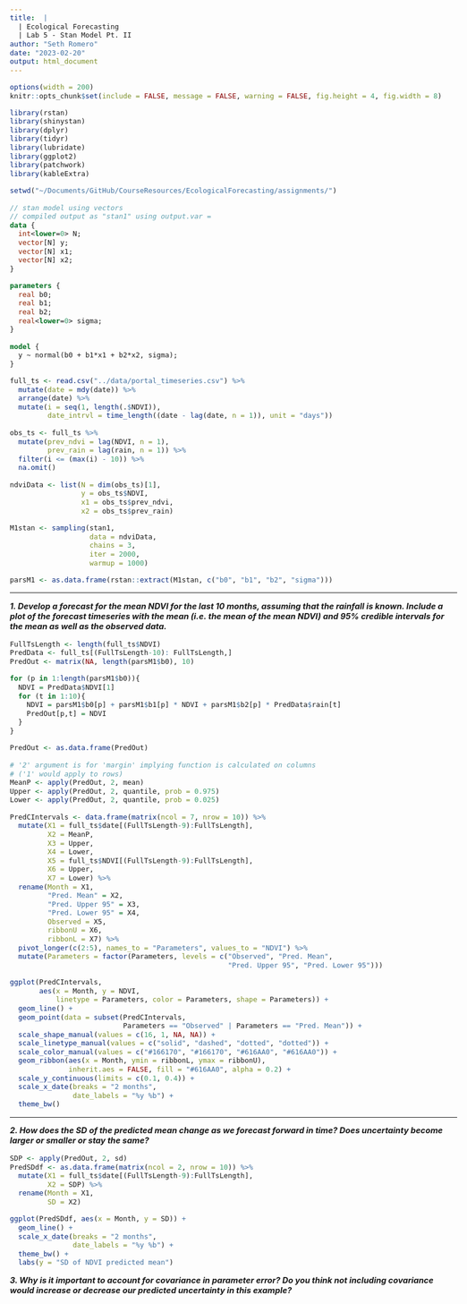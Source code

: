 ```yaml
---
title:  |
  | Ecological Forecasting
  | Lab 5 - Stan Model Pt. II
author: "Seth Romero"
date: "2023-02-20"
output: html_document
---
```


<style type="text/css">
  body {
    font-size: 11pt;
    max-width: 800px;
    margin: auto;
  }
</style>

```r
options(width = 200)
knitr::opts_chunk$set(include = FALSE, message = FALSE, warning = FALSE, fig.height = 4, fig.width = 8)
```

```r
library(rstan)
library(shinystan)
library(dplyr)
library(tidyr)
library(lubridate)
library(ggplot2)
library(patchwork)
library(kableExtra)

setwd("~/Documents/GitHub/CourseResources/EcologicalForecasting/assignments/")
```

```stan
// stan model using vectors
// compiled output as "stan1" using output.var =
data {
  int<lower=0> N;
  vector[N] y;
  vector[N] x1;
  vector[N] x2;
}

parameters {
  real b0;
  real b1;
  real b2;
  real<lower=0> sigma;
}

model {
  y ~ normal(b0 + b1*x1 + b2*x2, sigma);
}

```

```r
full_ts <- read.csv("../data/portal_timeseries.csv") %>%
  mutate(date = mdy(date)) %>%
  arrange(date) %>%
  mutate(i = seq(1, length(.$NDVI)), 
         date_intrvl = time_length((date - lag(date, n = 1)), unit = "days"))

obs_ts <- full_ts %>% 
  mutate(prev_ndvi = lag(NDVI, n = 1),
         prev_rain = lag(rain, n = 1)) %>%
  filter(i <= (max(i) - 10)) %>%
  na.omit()

ndviData <- list(N = dim(obs_ts)[1], 
                 y = obs_ts$NDVI, 
                 x1 = obs_ts$prev_ndvi, 
                 x2 = obs_ts$prev_rain)

M1stan <- sampling(stan1,
                   data = ndviData,
                   chains = 3,
                   iter = 2000,
                   warmup = 1000)

parsM1 <- as.data.frame(rstan::extract(M1stan, c("b0", "b1", "b2", "sigma")))
```

<hr style="border-width:4px">

***1. Develop a forecast for the mean NDVI for the last 10 months, assuming that the rainfall is known. Include a plot of the forecast timeseries with the mean (i.e. the mean of the mean NDVI) and 95% credible intervals for the mean as well as the observed data.***

```r
FullTsLength <- length(full_ts$NDVI)
PredData <- full_ts[(FullTsLength-10): FullTsLength,]
PredOut <- matrix(NA, length(parsM1$b0), 10)

for (p in 1:length(parsM1$b0)){
  NDVI = PredData$NDVI[1]
  for (t in 1:10){
    NDVI = parsM1$b0[p] + parsM1$b1[p] * NDVI + parsM1$b2[p] * PredData$rain[t]
    PredOut[p,t] = NDVI
  }
}

PredOut <- as.data.frame(PredOut)

# '2' argument is for 'margin' implying function is calculated on columns
# ('1' would apply to rows)
MeanP <- apply(PredOut, 2, mean)
Upper <- apply(PredOut, 2, quantile, prob = 0.975)
Lower <- apply(PredOut, 2, quantile, prob = 0.025)

PredCIntervals <- data.frame(matrix(ncol = 7, nrow = 10)) %>%
  mutate(X1 = full_ts$date[(FullTsLength-9):FullTsLength],
         X2 = MeanP,
         X3 = Upper,
         X4 = Lower,
         X5 = full_ts$NDVI[(FullTsLength-9):FullTsLength],
         X6 = Upper,
         X7 = Lower) %>%
  rename(Month = X1,
         "Pred. Mean" = X2,
         "Pred. Upper 95" = X3,
         "Pred. Lower 95" = X4,
         Observed = X5,
         ribbonU = X6,
         ribbonL = X7) %>%
  pivot_longer(c(2:5), names_to = "Parameters", values_to = "NDVI") %>%
  mutate(Parameters = factor(Parameters, levels = c("Observed", "Pred. Mean",
                                                    "Pred. Upper 95", "Pred. Lower 95")))

ggplot(PredCIntervals, 
       aes(x = Month, y = NDVI, 
           linetype = Parameters, color = Parameters, shape = Parameters)) +
  geom_line() + 
  geom_point(data = subset(PredCIntervals, 
                           Parameters == "Observed" | Parameters == "Pred. Mean")) +
  scale_shape_manual(values = c(16, 1, NA, NA)) +
  scale_linetype_manual(values = c("solid", "dashed", "dotted", "dotted")) +
  scale_color_manual(values = c("#166170", "#166170", "#616AA0", "#616AA0")) +
  geom_ribbon(aes(x = Month, ymin = ribbonL, ymax = ribbonU), 
              inherit.aes = FALSE, fill = "#616AA0", alpha = 0.2) +
  scale_y_continuous(limits = c(0.1, 0.4)) +
  scale_x_date(breaks = "2 months",
               date_labels = "%y %b") +
  theme_bw()
```

<hr style="border-width:4px">

***2. How does the SD of the predicted mean change as we forecast forward in time? Does uncertainty become larger or smaller or stay the same?***

```r

SDP <- apply(PredOut, 2, sd)
PredSDdf <- as.data.frame(matrix(ncol = 2, nrow = 10)) %>%
  mutate(X1 = full_ts$date[(FullTsLength-9):FullTsLength],
         X2 = SDP) %>%
  rename(Month = X1,
         SD = X2)

ggplot(PredSDdf, aes(x = Month, y = SD)) +
  geom_line() +
  scale_x_date(breaks = "2 months",
               date_labels = "%y %b") +
  theme_bw() +
  labs(y = "SD of NDVI predicted mean")

```


***3. Why is it important to account for covariance in parameter error? Do you think not including covariance would increase or decrease our predicted uncertainty in this example?***
